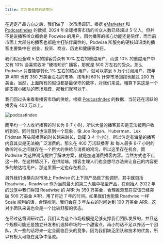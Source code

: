 ```yaml
---
title: 百万美金的利基市场
---
```


在选定产品方向之后，我们做了一次市场调研。根据 [eMarketer](https://www.insiderintelligence.com/content/global-podcast-listener-forecast-2021-2025) 和 [PodcastIndex](https://podcastindex.org/) 的数据, 2024 年全球播客市场的听众人数已经超过 5 亿人，但并不是说播客听众都会是 Podwise 的用户，因为播客的核心功能还是陪伴，而当前市面上大部分的播客也都是主打陪伴属性的，Podwise 所服务的硬核知识类的播客主要集中在 创业、投资、商业、历史和健康等类目。

我们假设全球 5 亿的播客受众有 10% 左右的重度用户，而这 10% 的重度用户中又有 10% 会喜欢收听 “硬核知识” 播客，那就是 500 万左右的受众。那么 Podwise 只要能够转化 1% 左右的核心用户，就可以拿到 5 万个订阅用户，按年算 ARR 也有 350 万美金左右的市场，按毛利 60% 计算市场回报也超过 200 万美金。当然，上面所有的假设都是最保守的数字，对我们来说，粗算下来这是一个能支撑小团队的市场规模，那我们就可以干。

我们回过头来看看播客市场的供给，根据 [PodcastIndex](https://podcastindex.org/) 的数据，当前还在活跃的播客有 400 万以上。

![podcastIndex](/attachments/idea/podcastindex.png)

而平均一个人收听播客的时长为 6-7 小时，所以大量的播客其实是无法被用户收听到的。同时我们也注意到一个现象，像 Joe Rogan、Huberman、Lex Fridman 等头部播客的时长越来越长，动辄 3-4 个小时。所以注定有海量的播客内容其实是无法被广泛消费的。那么在 400 万活跃播客 和 每人最多 6-7 小时的收听时长之间就存在一个巨大的供给与消费的鸿沟，所以这里存在机会。而 Podwise 为这种鸿沟提供了解决方案，就是加速消费播客内容。当然方式也不止这一种，在这种情况下，在供给端，播客主理人们也会想尽办法来让自己的内容更多的触达给用户，那这里面一定也存在机会。

另外我们也横向对市场上 Podwise 的上下游产品做了些调研，其中就包括 Readwise，Readwise 作为当前最火的第二大脑中枢型产品，在创始人 2022 年的[分享](https://twitter.com/deadly_onion/status/1578831165561049089)中我们得知 Readwise 的 ARR 为 350 万美金，合理推测现在应该已经突破 500 万美金 ARR，用了将近 7 年的时间。如果我们也能像 Readwise 一样 Scale 顺利的话，合理推测，我们会在 3 年左右的时间达到 100 万美金 ARR。这对小团队来说也会是一个比较舒服的状态。

在经过这番调研过后，我们认为这个市场规模是足够支撑我们团队发展的，并且这个规模可能还是独立开发者们选择市场的一个甜蜜点。再小的话不足以养活一个团队，大一些的话将来一定会面临巨头的竞争，因为我们缺乏团队和技术的优势，所以有极大可能在竞争中落败。
